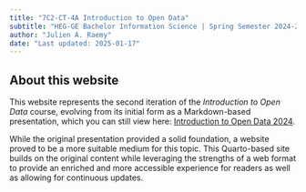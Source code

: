 ```yaml
---
title: "7C2-CT-4A Introduction to Open Data"
subtitle: "HEG-GE Bachelor Information Science | Spring Semester 2024-2025"
author: "Julien A. Raemy"
date: "Last updated: 2025-01-17"
---
```



## About this website

This website represents the second iteration of the *Introduction to Open Data* course, evolving from its initial form as a Markdown-based presentation, which you can still view here: [Introduction to Open Data 2024](https://julsraemy.ch/prezi/intro-open-data-2024.html).

While the original presentation provided a solid foundation, a website proved to be a more suitable medium for this topic. This Quarto-based site builds on the original content while leveraging the strengths of a web format to provide an enriched and more accessible experience for readers as well as allowing for continuous updates.
